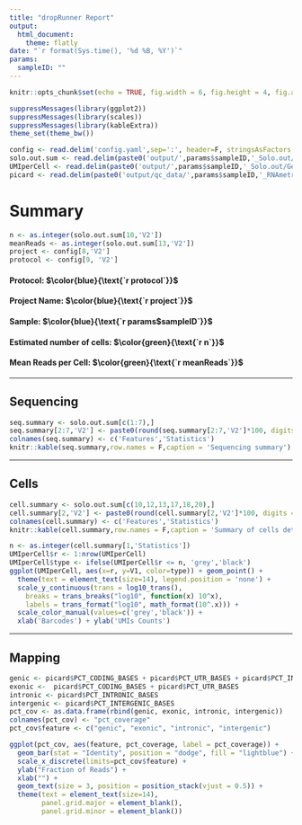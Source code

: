 ```yaml
---
title: "dropRunner Report"
output: 
  html_document:
    theme: flatly
date: "`r format(Sys.time(), '%d %B, %Y')`"
params:
  sampleID: ""
---
```


```r
knitr::opts_chunk$set(echo = TRUE, fig.width = 6, fig.height = 4, fig.align = 'center')
```

```r
suppressMessages(library(ggplot2))
suppressMessages(library(scales))
suppressMessages(library(kableExtra))
theme_set(theme_bw())

config <- read.delim('config.yaml',sep=':', header=F, stringsAsFactors = F)
solo.out.sum <- read.delim(paste0('output/',params$sampleID,'_Solo.out/Gene/Summary.csv'),sep=',', header=F, stringsAsFactors = F)
UMIperCell <- read.delim(paste0('output/',params$sampleID,'_Solo.out/Gene/UMIperCellSorted.txt'), sep=',', header=F, stringsAsFactors = F)
picard <- read.delim(paste0('output/qc_data/',params$sampleID,'_RNAmetrics.picard.txt'), skip = 6)[1,]

```

# Summary

```r
n <- as.integer(solo.out.sum[10,'V2'])
meanReads <- as.integer(solo.out.sum[13,'V2'])
project <- config[8,'V2']
protocol <- config[9, 'V2']
```
#### Protocol: $\color{blue}{\text{`r protocol`}}$
#### Project Name: $\color{blue}{\text{`r project`}}$
#### Sample: $\color{blue}{\text{`r params$sampleID`}}$
#### Estimated number of cells: $\color{green}{\text{`r n`}}$
#### Mean Reads per Cell: $\color{green}{\text{`r meanReads`}}$

***

## Sequencing

```r
seq.summary <- solo.out.sum[c(1:7),]
seq.summary[2:7,'V2'] <- paste0(round(seq.summary[2:7,'V2']*100, digits = 1), '%')
colnames(seq.summary) <- c('Features','Statistics')
knitr::kable(seq.summary,row.names = F,caption = 'Sequencing summary') %>% kable_styling(bootstrap_options = c("striped", "hover"), full_width = F)
```

***

## Cells

```r
cell.summary <- solo.out.sum[c(10,12,13,17,18,20),]
cell.summary[2,'V2'] <- paste0(round(cell.summary[2,'V2']*100, digits = 1), '%')
colnames(cell.summary) <- c('Features','Statistics')
knitr::kable(cell.summary,row.names = F,caption = 'Summary of cells detected') %>% kable_styling(bootstrap_options = c("striped", "hover"), full_width = F)
```

```r
n <- as.integer(cell.summary[1,'Statistics'])
UMIperCell$r <- 1:nrow(UMIperCell)
UMIperCell$type <- ifelse(UMIperCell$r <= n, 'grey','black')
ggplot(UMIperCell, aes(x=r, y=V1, color=type)) + geom_point() + 
  theme(text = element_text(size=14), legend.position = 'none') +
  scale_y_continuous(trans = log10_trans(),
    breaks = trans_breaks("log10", function(x) 10^x),
    labels = trans_format("log10", math_format(10^.x))) +
  scale_color_manual(values=c('grey','black')) +
  xlab('Barcodes') + ylab('UMIs Counts')
```

***

## Mapping

```r
genic <- picard$PCT_CODING_BASES + picard$PCT_UTR_BASES + picard$PCT_INTRONIC_BASES
exonic <-  picard$PCT_CODING_BASES + picard$PCT_UTR_BASES
intronic <- picard$PCT_INTRONIC_BASES
intergenic <- picard$PCT_INTERGENIC_BASES
pct_cov <- as.data.frame(rbind(genic, exonic, intronic, intergenic)) 
colnames(pct_cov) <- "pct_coverage"
pct_cov$feature <- c("genic", "exonic", "intronic", "intergenic")

ggplot(pct_cov, aes(feature, pct_coverage, label = pct_coverage)) +
  geom_bar(stat = "Identity", position = "dodge", fill = "lightblue") +
  scale_x_discrete(limits=pct_cov$feature) +
  ylab("Fraction of Reads") +
  xlab("") +
  geom_text(size = 3, position = position_stack(vjust = 0.5)) + 
  theme(text = element_text(size=14),
        panel.grid.major = element_blank(), 
        panel.grid.minor = element_blank())
```


